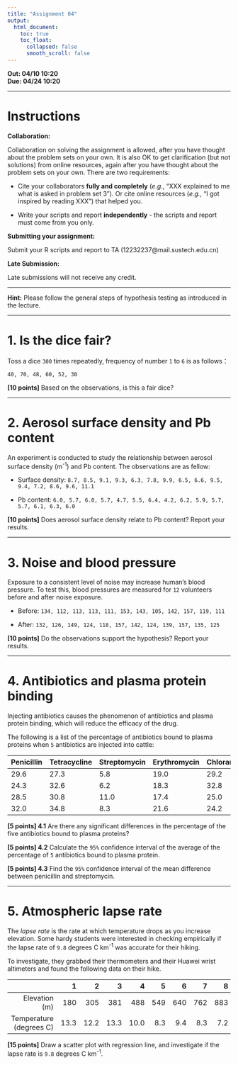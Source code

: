 ---
title: "Assignment 04"
output:
  html_document:
    toc: true
    toc_float:
      collapsed: false
      smooth_scroll: false
---

**Out: 04/10 10:20 **  
**Due: 04/24 10:20 **  

***

# Instructions  

**Collaboration:**  

Collaboration on solving the assignment is allowed, after you have thought about the problem sets on your own. It is also OK to get clarification (but not solutions) from online resources, again after you have thought about the problem sets on your own. There are two requirements: 

* Cite your collaborators **fully and completely** (*e.g.*, "XXX explained to me what is asked in problem set 3"). Or cite online resources (*e.g.*, "I got inspired by reading XXX") that helped you.

* Write your scripts and report **independently** - the scripts and report must come from you only.

**Submitting your assignment:**  

Submit your R scripts and report to TA (12232237@mail.sustech.edu.cn)

**Late Submission:**   

Late submissions will not receive any credit. 

***

**Hint:** Please follow the general steps of hypothesis testing as introduced in the lecture.

***

# 1. Is the dice fair?

Toss a dice `300` times repeatedly, frequency of number `1` to `6`  is as follows：

`40, 70, 48, 60, 52, 30`

**[10 points]** Based on the observations, is this a fair dice? 

***

# 2. Aerosol surface density and Pb content

An experiment is conducted to study the relationship between aerosol surface density (m^-1^) and Pb content. The observations are as fellow:

+ Surface density: `8.7, 8.5, 9.1, 9.3, 6.3, 7.8, 9.9, 6.5, 6.6, 9.5, 9.4, 7.2, 8.6, 9.6, 11.1`

+ Pb content: `6.0, 5.7, 6.0, 5.7, 4.7, 5.5, 6.4, 4.2, 6.2, 5.9, 5.7, 5.7, 6.1, 6.3, 6.0`

**[10 points]** Does aerosol surface density relate to Pb content? Report your results. 

***

# 3. Noise and blood pressure

Exposure to a consistent level of noise may increase human's blood pressure. To test this, blood pressures are measured for `12` volunteers before and after noise exposure.

+ Before: `134, 112, 113, 113, 111, 153, 143, 105, 142, 157, 119, 111`

+ After: `132, 126, 149, 124, 118, 157, 142, 124, 139, 157, 135, 125`

**[10 points]** Do the observations support the hypothesis? Report your results. 

***

# 4. Antibiotics and plasma protein binding

Injecting antibiotics causes the phenomenon of antibiotics and plasma protein binding, which will reduce the efficacy of the drug. 

The following is a list of the percentage of antibiotics bound to plasma proteins when `5` antibiotics are injected into cattle:

|Penicillin|Tetracycline|Streptomycin|Erythromycin|Chloramphenicol|
|:---------|:-----------|:-----------|:-----------|:--------------|
|29.6      |27.3        |5.8         |19.0        |29.2           | 
|24.3      |32.6        |6.2         |18.3        |32.8           | 
|28.5      |30.8        |11.0        |17.4        |25.0           | 
|32.0      |34.8        |8.3         |21.6        |24.2           |

**[5 points] 4.1** Are there any significant differences in the percentage of the five antibiotics bound to plasma proteins? 

**[5 points] 4.2** Calculate the `95%` confidence interval of the average of the percentage of `5` antibiotics bound to plasma protein.

**[5 points] 4.3** Find the `95%` confidence interval of the mean difference between penicillin and streptomycin.

***

# 5. Atmospheric lapse rate 

The *lapse rate* is the rate at which temperature drops as you increase elevation. Some hardy students were interested in checking empirically if the lapse rate of `9.8` degrees C km^-1^ was accurate for their hiking. 

To investigate, they grabbed their thermometers and their Huawei wrist altimeters and found the following data on their hike.

||1|2|3|4|5|6|7|8|
|---:|---:|---:|---:|---:|---:|---:|---:|---:|
|Elevation (m)|180|305|381|488|549|640|762|883|
|Temperature (degrees C)|13.3|12.2|13.3|10.0|8.3|9.4|8.3|7.2|

**[15 points]** Draw a scatter plot with regression line, and investigate if the lapse rate is `9.8` degrees C km^-1^.
